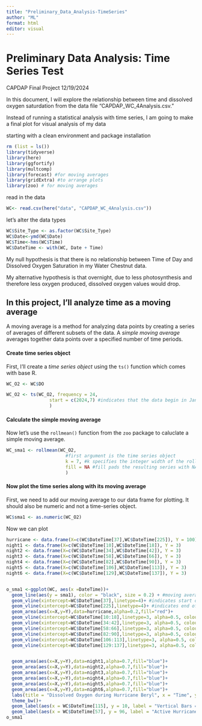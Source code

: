 ```yaml
---
title: "Preliminary_Data_Analysis-TimeSeries"
author: "ML"
format: html
editor: visual
---
```


# Preliminary Data Analysis: Time Series Test

CAPDAP Final Project 12/19/2024

In this document, I will explore the relationship between time and dissolved oxygen saturdation from the data file "CAPDAP_WC_4Analysis.csv."

Instead of running a statistical analysis with time series, I am going to make a final plot for visual analysis of my data

starting with a clean environment and package installation

```r
rm (list = ls())
library(tidyverse)
library(here)
library(ggfortify)
library(multcomp)
library(forecast) #for moving averages
library(gridExtra) #to arrange plots
library(zoo) # for moving averages
```

read in the data

```r
WC<- read.csv(here("data", "CAPDAP_WC_4Analysis.csv"))
```

let's alter the data types

```r
WC$Site_Type <- as.factor(WC$Site_Type)
WC$Date<-ymd(WC$Date)
WC$Time<-hms(WC$Time)
WC$DateTime <- with(WC, Date + Time) 
```

My null hypothesis is that there is no relationship between Time of Day and Dissolved Oxygen Saturation in my Water Chestnut data.

My alternative hypothesis is that overnight, due to less photosynthesis and therefore less oxygen produced, dissolved oxygen values would drop.

## In this project, I'll analyze time as a moving average

A moving average is a method for analyzing data points by creating a series of averages of different subsets of the data. A *simple moving average* averages together data points over a specified number of time periods.

#### Create time series object

First, I'll create a *time series object* using the `ts()` function which comes with base R.

```r
WC_O2 <- WC$DO

WC_O2 <- ts(WC_O2, frequency = 24, 
                start = c(2024,7) #indicates that the data begin in Jan 2023
                )
```

#### Calculate the simple moving average

Now let's use the `rollmean()` function from the `zoo` package to caluclate a simple moving average.

```r
WC_sma1 <- rollmean(WC_O2, 
                      #first argument is the time series object
                      k = 7, #k specifies the integer width of the rolling window and must be an odd number. Let's start with 29 days
                      fill = NA #fill pads the resulting series with NA values at the start and stop where the moving average cannot be computed
                      )
```

#### Now plot the time series along with its moving average

First, we need to add our moving average to our data frame for plotting. It should also be numeric and not a time-series object.

```r
WC$sma1 <- as.numeric(WC_O2)
```

Now we can plot

```r
hurricane <- data.frame(X=c(WC$DateTime[37],WC$DateTime[225]), Y = 100)
night1 <- data.frame(X=c(WC$DateTime[10],WC$DateTime[18]), Y = 3)
night2 <- data.frame(X=c(WC$DateTime[34],WC$DateTime[42]), Y = 3)
night3 <- data.frame(X=c(WC$DateTime[58],WC$DateTime[66]), Y = 3)
night4 <- data.frame(X=c(WC$DateTime[82],WC$DateTime[90]), Y = 3)
night5 <- data.frame(X=c(WC$DateTime[106],WC$DateTime[113]), Y = 3)
night6 <- data.frame(X=c(WC$DateTime[129],WC$DateTime[137]), Y = 3)


o_sma1 <-ggplot(WC, aes(x =DateTime))+
  geom_line(aes(y = sma1), color = "black", size = 0.2) + #moving average
  geom_vline(xintercept=WC$DateTime[37],linetype=4)+ #indicates start of hurricane
  geom_vline(xintercept=WC$DateTime[225],linetype=4)+ #indicates end of hurricane
  geom_area(aes(x=X,y=Y),data=hurricane,alpha=0.2,fill="red")+
  geom_vline(xintercept=WC$DateTime[10:18],linetype=3, alpha=0.5, colour = "blue")+
  geom_vline(xintercept=WC$DateTime[34:42],linetype=3, alpha=0.5, colour = "blue")+
  geom_vline(xintercept=WC$DateTime[58:66],linetype=3, alpha=0.5, colour = "blue")+
  geom_vline(xintercept=WC$DateTime[82:90],linetype=3, alpha=0.5, colour = "blue")+
  geom_vline(xintercept=WC$DateTime[106:113],linetype=3, alpha=0.5, colour = "blue")+
  geom_vline(xintercept=WC$DateTime[129:137],linetype=3, alpha=0.5, colour = "blue")+


  geom_area(aes(x=X,y=Y),data=night1,alpha=0.7,fill="blue")+
  geom_area(aes(x=X,y=Y),data=night2,alpha=0.7,fill="blue")+
  geom_area(aes(x=X,y=Y),data=night3,alpha=0.7,fill="blue")+
  geom_area(aes(x=X,y=Y),data=night4,alpha=0.7,fill="blue")+
  geom_area(aes(x=X,y=Y),data=night5,alpha=0.7,fill="blue")+
  geom_area(aes(x=X,y=Y),data=night6,alpha=0.7,fill="blue")+
  labs(title = "Dissolved Oxygen during Hurricane Beryl", x = "Time", y = "Percent DO")+
  theme_bw()+
  geom_label(aes(x = WC$DateTime[115], y = 10, label = "Vertical Bars = Night"), fill = "lightblue")+
  geom_label(aes(x = WC$DateTime[57], y = 96, label = "Active Hurricane Beryl"), fill = "red")
o_sma1
```
